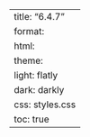 ---
title: "6.4.7"
format:
    html:
        theme:
            light: flatly
            dark: darkly
        css: styles.css
        toc: true
---